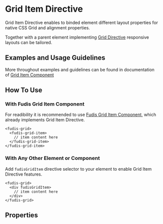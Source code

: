 
<Meta title="Directives/Grid/Grid Item" />

# Grid Item Directive

Grid Item Directive enables to binded element different layout properties for native CSS Grid and alignment properties.

Together with a parent element implementing [Grid Directive](/docs/directives-grid-grid--documentation) responsive layouts can be tailored.

## Examples and Usage Guidelines

More throughout examples and guidelines can be found in documentation of [Grid Item Component](/docs/components-grid-grid-item--documentation)

## How To Use

### With Fudis Grid Item Component

For readibility it is recommended to use [Fudis Grid Item Component](/docs/components-grid-grid-item--documentation), which already implements Grid Item Directive.

```
<fudis-grid>
  <fudis-grid-item>
    // item content here
  </fudis-grid-item>
</fudis-grid-item>
```

### With Any Other Element or Component

Add `fudisGridItem` directive selector to your element to enable Grid Item Directive features.

```
<fudis-grid>
  <div fudisGridItem>
    // item content here
  </div>
</fudis-grid>
```

## Properties

<ArgTypes of={GridItemDirective} />
